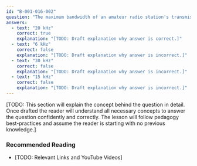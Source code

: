 ```yaml
---
id: "B-001-016-002"
question: "The maximum bandwidth of an amateur radio station's transmission allowed in the band 28 MHz to 29.7 MHz is:"
answers:
  - text: "20 kHz"
    correct: true
    explanation: "[TODO: Draft explanation why answer is correct.]"
  - text: "6 kHz"
    correct: false
    explanation: "[TODO: Draft explanation why answer is incorrect.]"
  - text: "30 kHz"
    correct: false
    explanation: "[TODO: Draft explanation why answer is incorrect.]"
  - text: "15 kHz"
    correct: false
    explanation: "[TODO: Draft explanation why answer is incorrect.]"
---
```


[TODO: This section will explain the concept behind the question in detail. Once drafted the reader will understand all necessary concepts to answer the question confidently and correctly. The lesson will follow pedagogy best-practices and assume the reader is starting with no previous knowledge.]

### Recommended Reading

- [TODO: Relevant Links and YouTube Videos]
